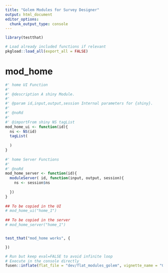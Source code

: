 ```yaml
---
title: "Golem Modules for Survey Designer"
output: html_document
editor_options: 
  chunk_output_type: console
---
```


```r
library(testthat)
```

```r
# Load already included functions if relevant
pkgload::load_all(export_all = FALSE)
```

# mod_home

```r
#' home UI Function
#'
#' @description A shiny Module.
#'
#' @param id,input,output,session Internal parameters for {shiny}.
#'
#' @noRd 
#'
#' @importFrom shiny NS tagList 
mod_home_ui <- function(id){
  ns <- NS(id)
  tagList(
 
  )
}
    
#' home Server Functions
#'
#' @noRd 
mod_home_server <- function(id){
  moduleServer( id, function(input, output, session){
    ns <- session$ns
 
  })
}
    
## To be copied in the UI
# mod_home_ui("home_1")
    
## To be copied in the server
# mod_home_server("home_1")

```

```r

```

```r
test_that("mod_home works", {

})
```


```r
# Run but keep eval=FALSE to avoid infinite loop
# Execute in the console directly
fusen::inflate(flat_file = "dev/flat_modules_golem", vignette_name = "Golem Modules for Survey Designer")
```

